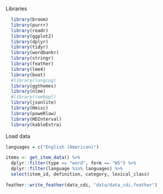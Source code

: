
Libraries
```r
  library(broom)
  library(purrr)
  library(readr)
  library(ggplot2)
  library(dplyr)
  library(tidyr)
  library(wordbankr)
  library(stringr)
  library(feather)
  library(lme4)
  library(boot)
  #library(langcog)
  library(ggthemes)
  library(nlme)
  #library(rwebppl)
  library(jsonlite)
  library(Hmisc)
  library(poweRlaw)
  library(HDInterval)
  library(kableExtra)
```


Load data 
```r

languages = c("English (American)")

items <- get_item_data() %>%
  dplyr::filter(type == "word", form == "WS") %>%
  dplyr::filter(language %in% languages) %>%
  select(item_id, definition, category, lexical_class)

feather::write_feather(data_cdi, "data/data_cdi.feather")

```